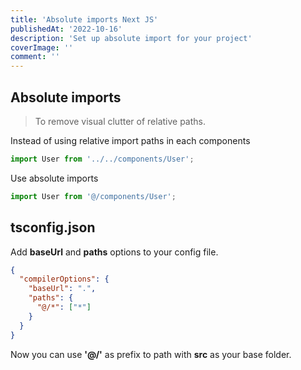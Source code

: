 ```yaml
---
title: 'Absolute imports Next JS'
publishedAt: '2022-10-16'
description: 'Set up absolute import for your project'
coverImage: ''
comment: ''
---
```


## Absolute imports

> To remove visual clutter of relative paths.

Instead of using relative import paths in each components

```javascript showLineNumbers
import User from '../../components/User';
```

Use absolute imports

```javascript showLineNumbers
import User from '@/components/User';
```

## tsconfig.json

Add **baseUrl** and **paths** options to your config file.

```json:tsconfig.json {3-6} showLineNumbers
{
  "compilerOptions": {
    "baseUrl": ".",
    "paths": {
      "@/*": ["*"]
    }
  }
}
```

Now you can use **'@/'** as prefix to path with **src** as your base folder.
